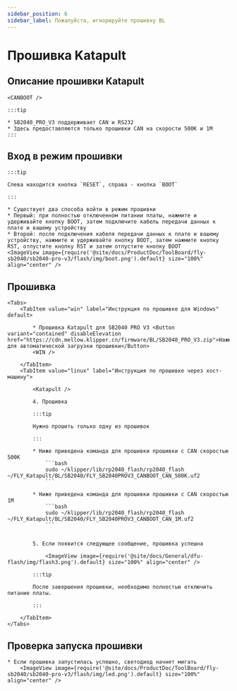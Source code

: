 ```yaml
---
sidebar_position: 6
sidebar_label: Пожалуйста, игнорируйте прошивку BL
---
```



# Прошивка Katapult

## Описание прошивки Katapult

    <CANBOOT />

    :::tip

    * SB2040_PRO_V3 поддерживает CAN и RS232
    * Здесь предоставляются только прошивки CAN на скорости 500K и 1M
    :::

## Вход в режим прошивки

    :::tip

    Слева находится кнопка `RESET`, справа - кнопка `BOOT`

    :::

    * Существует два способа войти в режим прошивки
    * Первый: при полностью отключенном питании платы, нажмите и удерживайте кнопку BOOT, затем подключите кабель передачи данных к плате и вашему устройству
    * Второй: после подключения кабеля передачи данных к плате и вашему устройству, нажмите и удерживайте кнопку BOOT, затем нажмите кнопку RST, отпустите кнопку RST и затем отпустите кнопку BOOT
    <ImageView image={require('@site/docs/ProductDoc/ToolBoard/fly-sb2040/sb2040-pro-v3/flash/img/boot.png').default} size="100%" align="center" />

## Прошивка

    <Tabs>
        <TabItem value="win" label="Инструкция по прошивке для Windows" default>

            * Прошивка Katapult для SB2040 PRO V3 <Button variant="contained" disableElevation href="https://cdn.mellow.klipper.cn/firmware/BL/SB2040_PRO_V3.zip">Нажмите для автоматической загрузки прошивки</Button>
            <WIN />
            
        </TabItem>
        <TabItem value="linux" label="Инструкция по прошивке через хост-машину">
            
            <Katapult />

            4. Прошивка

            :::tip

            Нужно прошить только одну из прошивок

            :::

            * Ниже приведена команда для прошивки прошивки с CAN скоростью 500K
                ```bash
                sudo ~/klipper/lib/rp2040_flash/rp2040_flash ~/FLY_Katapult/BL/SB2040/FLY_SB2040PROV3_CANBOOT_CAN_500K.uf2
                ```
                       
            * Ниже приведена команда для прошивки прошивки с CAN скоростью 1M
                ```bash
                sudo ~/klipper/lib/rp2040_flash/rp2040_flash ~/FLY_Katapult/BL/SB2040/FLY_SB2040PROV3_CANBOOT_CAN_1M.uf2
                ```


            5. Если появится следующее сообщение, прошивка успешна

                <ImageView image={require('@site/docs/General/dfu-flash/img/flash3.png').default} size="100%" align="center" />

            :::tip

            После завершения прошивки, необходимо полностью отключить питание платы.

            :::

        </TabItem>
    </Tabs>

## Проверка запуска прошивки

    * Если прошивка запустилась успешно, светодиод начнет мигать
        <ImageView image={require('@site/docs/ProductDoc/ToolBoard/fly-sb2040/sb2040-pro-v3/flash/img/led.png').default} size="100%" align="center" />